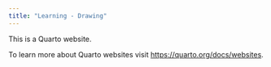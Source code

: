 ```yaml
---
title: "Learning - Drawing"
---
```


This is a Quarto website.

To learn more about Quarto websites visit <https://quarto.org/docs/websites>.
